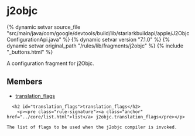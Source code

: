 <html devsite>
<head>
  <meta name="project_path" value="/_project.yaml">
  <meta name="book_path" value="/versions/7.1.0/_book.yaml">
</head>
<body>

<h1 class="page-title" id="modules.j2objc">j2objc</h1>

{% dynamic setvar source_file "src/main/java/com/google/devtools/build/lib/starlarkbuildapi/apple/J2ObjcConfigurationApi.java" %}
{% dynamic setvar version "7.1.0" %}
{% dynamic setvar original_path "/rules/lib/fragments/j2objc" %}
{% include "_buttons.html" %}
<!-- {% raw %} -->

A configuration fragment for j2Objc.

<h2>Members</h2>
<ul>
    <li>
    <a href="#translation_flags">translation_flags</a>
  </li>
  </ul>

      <h2 id="translation_flags">translation_flags</h2>
        <p><pre class="rule-signature"><a class="anchor" href="../core/list.html">list</a> j2objc.translation_flags</pre></p>

    The list of flags to be used when the j2objc compiler is invoked.



</body>
</html>

<!-- {% endraw %} -->
